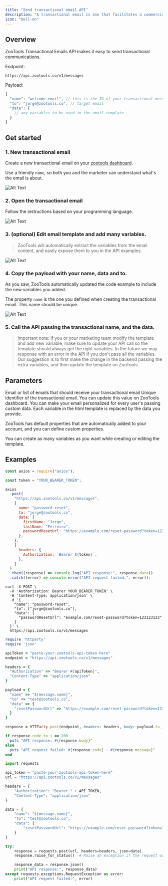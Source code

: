 ```yaml
---
title: "Send transactional email API"
description: "A transactional email is one that facilitates a commercial transaction or relationship or provides an update about an ongoing commercial transaction"
icon: "bell-on"
---
```


## Overview

ZooTools Transactional Emails API makes it easy to send transactional communications.

Endpoint:

```
https://api.zootools.co/v1/messages
```

Payload:

```js
{
  "name": "welcome-email", // this is the ID of your transactional message you created in the dashboard
  "to": "jorge@zootools.co", // target email
  "data": {
    // any variables to be used in the email template
  }
}
```

## Get started

### 1. New transactional email

Create a new transactional email on your [zootools dashboard](https://app.zootools.co).

Use a friendly `name`, so both you and the marketer can understand what's the email is about.

![Alt Text](https://github.com/ZooTools/docs/blob/main/images/messages/create-transactional.jpg?raw=true)

### 2. Open the transactional email

Follow the instructions based on your programming language.

![Alt Text](https://github.com/ZooTools/docs/blob/main/images/messages/view-transactional.jpg?raw=true)

### 3. (optional) Edit email template and add many variables.

> ZooTools will automatically extract the variables from the email content, and easily expose them to you in the API examples.

![Alt Text](https://github.com/ZooTools/docs/blob/main/images/messages/edit-template.jpg?raw=true)

### 4. Copy the payload with your name, data and to.

As you saw, ZooTools automatically updated the code example to include the new variables you added.

The property `name` is the one you defined when creating the transactional email. This name should be unique.

![Alt Text](https://github.com/ZooTools/docs/blob/main/images/messages/view-code-example.jpg?raw=true)

### 5. Call the API passing the transactional name, and the data.

> Important note: If you or your marketing team modify the template and add new variable, make sure to update your API call so the template should always get the right variables. In the future we may response with an error in the API if you don't pass all the variables. Our suggestion is to first make the change in the backend passing the extra variables, and then update the template on ZooTools.

## Parameters

<ResponseField name="to" type="string or array" required>
  Email or list of emails that should receive your transactional email
</ResponseField>

<ResponseField name="name" type="string" required>
  Unique identifier of the transactional email. You can update this value on
  ZooTools dashboard.
</ResponseField>

<ResponseField name="data" type="object">
   You can make your email personalized for every user's passing custom data. Each variable in the html template is replaced by the data you provide.
   
   ZooTools has default properties that are automatically added to your account, and you can define custom properties.

You can create as many variables as you want while creating or editing the template.

</ResponseField>

## Examples

<CodeGroup>

```javascript JavaScript
const axios = require("axios");

const token = "YOUR_BEARER_TOKEN";

axios
  .post(
    "https://api.zootools.co/v1/messages",
    {
      name: "password-reset",
      to: "jorge@zootools.co",
      data: {
        firstName: "Jorge",
        lastName: "Ferreiro",
        passwordResetUrl: "https://example.com/reset-password?token=123123123",
      },
    },
    {
      headers: {
        Authorization: `Bearer ${token}`,
      },
    }
  )
  .then((response) => console.log("API response:", response.data))
  .catch((error) => console.error("API request failed:", error));
```

```curl cURL
curl -X POST \
  -H 'Authorization: Bearer YOUR_BEARER_TOKEN' \
  -H 'Content-Type: application/json' \
  -d '{
    "name": "password-reset",
    "to": ["jorge@zootools.co"],
    "data": {
      "passwordResetUrl": "example.com/reset-password?token=123123123"
    }
  }' \
  https://api.zootools.co/v1/messages
```

```ruby Ruby
require 'httparty'
require 'json'

apiToken = "paste-your-zootools-api-token-here"
endpoint = "https://api.zootools.co/v1/messages"

headers = {
  "Authorization" => "Bearer #{apiToken}",
  "Content-Type" => "application/json"
}

payload = {
  "name" => "${message.name}",
  "to" => "test@zootools.co",
  "data" => {
    "resetPasswordUrl" => "https://example.com/reset-password?token=123123123"
  }
}

response = HTTParty.post(endpoint, headers: headers, body: payload.to_json)

if response.code.to_i == 200
  puts "API response: #{response.body}"
else
  puts "API request failed: #{response.code} - #{response.message}"
end
```

```python python
import requests

api_token = "paste-your-zootools-api-token-here"
url = "https://api.zootools.co/v1/messages"

headers = {
    "Authorization": "Bearer " + API_TOKEN,
    "Content-Type": "application/json"
}

data = {
    "name": "${message.name}",
    "to": "test@zootools.co",
    "data": {
        "resetPasswordUrl": "https://example.com/reset-password?token=123123123"
    }
}

try:
    response = requests.post(url, headers=headers, json=data)
    response.raise_for_status()  # Raise an exception if the request was not successful

    response_data = response.json()
    print("API response:", response_data)
except requests.exceptions.RequestException as error:
    print("API request failed:", error)
```

</CodeGroup>
